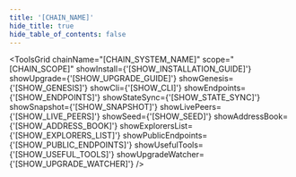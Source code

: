 ```yaml
---
title: '[CHAIN_NAME]'
hide_title: true
hide_table_of_contents: false
---
```



<ChainLayout>
  <ChainHero
    name="[CHAIN_NAME]"
    iconUrl="img/[CHAIN_ICON]"
    bgColor="[CHAIN_BACKGROUND_COLOR]"
    scope="[CHAIN_SCOPE]"
    chainId="[CHAIN_ID]"
    nodeVersion="[VERSION]"
    token="[CHAIN_DENOM_PRETTY]"
    stakeUrl="[STAKE_URL]"
    restakeUrl="[RESTAKE_URL]"
    websiteUrl="[SOCIAL_WEBSITE]"
    githubUrl="[SOCIAL_GITHUB]"
    xUrl="[SOCIAL_X]"
    discordUrl="[SOCIAL_DISCORD]"
  />

  <ProductLinks
    appUrl="[APP_URL]"
    appImageUrl="img/products/[APP_IMAGE]"
    explorerUrl="[EXPLORER_URL]"
    explorerImageUrl="img/products/[EXPLORER_IMAGE]"
    faucetUrl="[FAUCET_URL]"
  />

  <ToolsGrid
    chainName="[CHAIN_SYSTEM_NAME]"
    scope="[CHAIN_SCOPE]"
    showInstall={'[SHOW_INSTALLATION_GUIDE]'}
    showUpgrade={'[SHOW_UPGRADE_GUIDE]'}
    showGenesis={'[SHOW_GENESIS]'}
    showCli={'[SHOW_CLI]'}
    showEndpoints={'[SHOW_ENDPOINTS]'}
    showStateSync={'[SHOW_STATE_SYNC]'}
    showSnapshot={'[SHOW_SNAPSHOT]'}
    showLivePeers={'[SHOW_LIVE_PEERS]'}
    showSeed={'[SHOW_SEED]'}
    showAddressBook={'[SHOW_ADDRESS_BOOK]'}
    showExplorersList={'[SHOW_EXPLORERS_LIST]'}
    showPublicEndpoints={'[SHOW_PUBLIC_ENDPOINTS]'}
    showUsefulTools={'[SHOW_USEFUL_TOOLS]'}
    showUpgradeWatcher={'[SHOW_UPGRADE_WATCHER]'}
  />

</ChainLayout>
